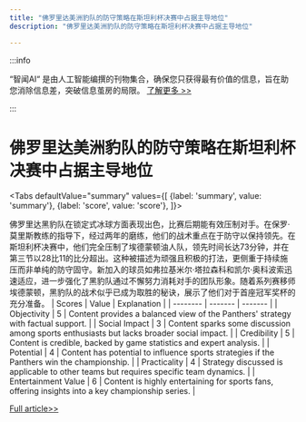 ```yaml
---
title: "佛罗里达美洲豹队的防守策略在斯坦利杯决赛中占据主导地位"
description: "佛罗里达美洲豹队的防守策略在斯坦利杯决赛中占据主导地位"

---
```



:::info

“智闻AI“ 是由人工智能编撰的刊物集合，确保您只获得最有价值的信息，旨在助您消除信息差，突破信息茧房的局限。  [了解更多 >>](/)

:::

# 佛罗里达美洲豹队的防守策略在斯坦利杯决赛中占据主导地位


<Tabs
	defaultValue="summary"
	values={[
	{label: 'summary', value: 'summary'},
	{label: 'score', value: 'score'},
]}>
<TabItem value="summary">


佛罗里达黑豹队在锁定式冰球方面表现出色，比赛后期能有效压制对手。在保罗·莫里斯教练的指导下，经过两年的磨练，他们的战术重点在于防守以保持领先。在斯坦利杯决赛中，他们完全压制了埃德蒙顿油人队，领先时间长达73分钟，并在第三节以28比11的比分超出。这种被描述为顽强且积极的打法，更侧重于持续施压而非单纯的防守固守。新加入的球员如弗拉基米尔·塔拉森科和凯尔·奥科波索迅速适应，进一步强化了黑豹队通过不懈努力消耗对手的团队形象。随着系列赛移师埃德蒙顿，黑豹队的战术似乎已成为取胜的秘诀，展示了他们对于首座冠军奖杯的充分准备。
</TabItem>
<TabItem value="score">
	| Scores     | Value   | Explanation |
	| -------- | ------- | ------- |
	| Objectivity  | 5    | Content provides a balanced view of the Panthers' strategy with factual support.    |
	| Social Impact | 3     | Content sparks some discussion among sports enthusiasts but lacks broader social impact.    |
	| Credibility    | 5    | Content is credible, backed by game statistics and expert analysis.    |
	| Potential    | 4    | Content has potential to influence sports strategies if the Panthers win the championship.    |
	| Practicality    | 4    | Strategy discussed is applicable to other teams but requires specific team dynamics.    |
	| Entertainment Value    | 6    | Content is highly entertaining for sports fans, offering insights into a key championship series.    |
</TabItem>
</Tabs>

[Full article>>](https://apnews.com/article/stanley-cup-florida-panthers-3543fa01d1f0176b57f0834c48abe1e7)
